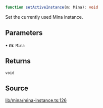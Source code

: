 ```ts
function setActiveInstance(m: Mina): void
```

Set the currently used Mina instance.

## Parameters

• **m**: `Mina`

## Returns

`void`

## Source

[lib/mina/mina-instance.ts:126](https://github.com/o1-labs/o1js/blob/72b8e2c2b9aaba4b5c12257bdd63dfe2676a3d99/src/lib/mina/mina-instance.ts#L126)
